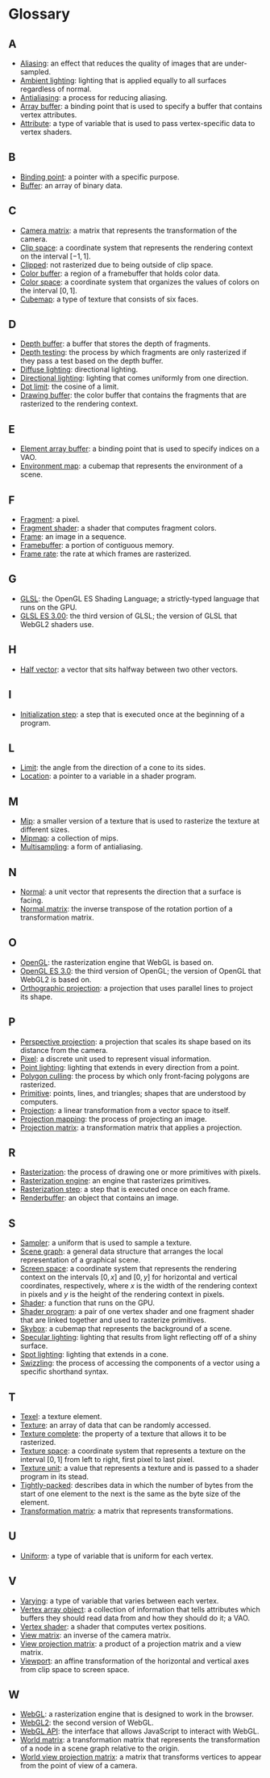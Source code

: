 # Glossary

## A

- [Aliasing](/a/webgl/framebuffers): an effect that reduces the quality of images that are under-sampled.
- [Ambient lighting](/a/webgl/lighting): lighting that is applied equally to all surfaces regardless of normal.
- [Antialiasing](/a/webgl/framebuffers): a process for reducing aliasing.
- [Array buffer](/a/webgl/attributes): a binding point that is used to specify a buffer that contains vertex attributes.
- [Attribute](/a/webgl/attributes): a type of variable that is used to pass vertex-specific data to vertex shaders.

## B

- [Binding point](/a/webgl/attributes): a pointer with a specific purpose.
- [Buffer](/a/webgl/attributes): an array of binary data.

## C

- [Camera matrix](/a/webgl/3d): a matrix that represents the transformation of the camera.
- [Clip space](/a/webgl/shaders): a coordinate system that represents the rendering context on the interval $[-1,1]$.
- [Clipped](/a/webgl/shaders): not rasterized due to being outside of clip space.
- [Color buffer](/a/webgl/shaders): a region of a framebuffer that holds color data.
- [Color space](/a/webgl/shaders): a coordinate system that organizes the values of colors on the interval $[0,1]$.
- [Cubemap](/a/webgl/cubemaps): a type of texture that consists of six faces.

## D

- [Depth buffer](/a/webgl/3d): a buffer that stores the depth of fragments.
- [Depth testing](/a/webgl/3d): the process by which fragments are only rasterized if they pass a test based on the depth buffer.
- [Diffuse lighting](/a/webgl/lighting): directional lighting.
- [Directional lighting](/a/webgl/lighting): lighting that comes uniformly from one direction.
- [Dot limit](/a/webgl/lighting): the cosine of a limit.
- [Drawing buffer](/a/webgl/shaders): the color buffer that contains the fragments that are rasterized to the rendering context.

## E

- [Element array buffer](/a/webgl/attributes): a binding point that is used to specify indices on a VAO.
- [Environment map](/a/webgl/cubemaps): a cubemap that represents the environment of a scene.

## F

- [Fragment](/a/webgl/shaders): a pixel.
- [Fragment shader](/a/webgl/shaders): a shader that computes fragment colors.
- [Frame](/a/webgl/program-structure): an image in a sequence.
- [Framebuffer](/a/webgl/shaders): a portion of contiguous memory.
- [Frame rate](/a/webgl/program-structure): the rate at which frames are rasterized.

## G

- [GLSL](/a/webgl/shaders): the OpenGL ES Shading Language; a strictly-typed language that runs on the GPU.
- [GLSL ES 3.00](/a/webgl/shaders): the third version of GLSL; the version of GLSL that WebGL2 shaders use.

## H

- [Half vector](/a/webgl/lighting): a vector that sits halfway between two other vectors.

## I

- [Initialization step](/a/webgl/program-structure): a step that is executed once at the beginning of a program.

## L

- [Limit](/a/webgl/lighting): the angle from the direction of a cone to its sides.
- [Location](/a/webgl/attributes): a pointer to a variable in a shader program.

## M

- [Mip](/a/webgl/textures): a smaller version of a texture that is used to rasterize the texture at different sizes.
- [Mipmap](/a/webgl/textures): a collection of mips.
- [Multisampling](/a/webgl/framebuffers): a form of antialiasing.

## N

- [Normal](/a/webgl/lighting): a unit vector that represents the direction that a surface is facing.
- [Normal matrix](/a/webgl/lighting): the inverse transpose of the rotation portion of a transformation matrix.

## O

- [OpenGL](/a/webgl/introduction): the rasterization engine that WebGL is based on.
- [OpenGL ES 3.0](/a/webgl/introduction): the third version of OpenGL; the version of OpenGL that WebGL2 is based on.
- [Orthographic projection](/a/webgl/transformation): a projection that uses parallel lines to project its shape.

## P

- [Perspective projection](/a/webgl/3d): a projection that scales its shape based on its distance from the camera.
- [Pixel](/a/webgl/introduction): a discrete unit used to represent visual information.
- [Point lighting](/a/webgl/lighting): lighting that extends in every direction from a point.
- [Polygon culling](/a/webgl/3d): the process by which only front-facing polygons are rasterized.
- [Primitive](/a/webgl/introduction): points, lines, and triangles; shapes that are understood by computers.
- [Projection](/a/webgl/transformation): a linear transformation from a vector space to itself.
- [Projection mapping](/a/webgl/textures): the process of projecting an image.
- [Projection matrix](/a/webgl/transformation): a transformation matrix that applies a projection.

## R

- [Rasterization](/a/webgl/introduction): the process of drawing one or more primitives with pixels.
- [Rasterization engine](/a/webgl/introduction): an engine that rasterizes primitives.
- [Rasterization step](/a/webgl/program-structure): a step that is executed once on each frame.
- [Renderbuffer](/a/webgl/framebuffers): an object that contains an image.

## S

- [Sampler](/a/webgl/textures): a uniform that is used to sample a texture.
- [Scene graph](/a/webgl/scene-graph): a general data structure that arranges the local representation of a graphical scene.
- [Screen space](/a/webgl/program-structure): a coordinate system that represents the rendering context on the
  intervals $[0,x]$ and $[0,y]$ for horizontal and vertical coordinates, respectively, where $x$ is the width of the
  rendering context in pixels and $y$ is the height of the rendering context in pixels.
- [Shader](/a/webgl/shaders): a function that runs on the GPU.
- [Shader program](/a/webgl/shaders): a pair of one vertex shader and one fragment shader that are linked together and used
  to rasterize primitives.
- [Skybox](/a/webgl/cubemaps): a cubemap that represents the background of a scene.
- [Specular lighting](/a/webgl/lighting): lighting that results from light reflecting off of a shiny surface.
- [Spot lighting](/a/webgl/lighting): lighting that extends in a cone.
- [Swizzling](/a/webgl/transformation): the process of accessing the components of a vector using a specific shorthand syntax.

## T

- [Texel](/a/webgl/textures): a texture element.
- [Texture](/a/webgl/textures): an array of data that can be randomly accessed.
- [Texture complete](/a/webgl/textures): the property of a texture that allows it to be rasterized.
- [Texture space](/a/webgl/textures): a coordinate system that represents a texture on the interval $[0,1]$ from left to right,
  first pixel to last pixel.
- [Texture unit](/a/webgl/textures): a value that represents a texture and is passed to a shader program in its stead.
- [Tightly-packed](/a/webgl/attributes): describes data in which the number of bytes from the start of one element to the next is
  the same as the byte size of the element.
- [Transformation matrix](/a/webgl/transformation): a matrix that represents transformations.

## U

- [Uniform](/a/webgl/uniforms): a type of variable that is uniform for each vertex.

## V

- [Varying](/a/webgl/varyings): a type of variable that varies between each vertex.
- [Vertex array object](/a/webgl/attributes): a collection of information that tells attributes which buffers they should read
  data from and how they should do it; a VAO.
- [Vertex shader](/a/webgl/shaders): a shader that computes vertex positions.
- [View matrix](/a/webgl/3d): an inverse of the camera matrix.
- [View projection matrix](/a/webgl/3d): a product of a projection matrix and a view matrix.
- [Viewport](/a/webgl/program-structure): an affine transformation of the horizontal and vertical axes from clip space to screen space.

## W

- [WebGL](/a/webgl/introduction): a rasterization engine that is designed to work in the browser.
- [WebGL2](/a/webgl/introduction): the second version of WebGL.
- [WebGL API](/a/webgl/introduction): the interface that allows JavaScript to interact with WebGL.
- [World matrix](/a/webgl/scene-graph): a transformation matrix that represents the transformation of a node in a scene graph relative to the origin.
- [World view projection matrix](/a/webgl/3d): a matrix that transforms vertices to appear from the point of view of a camera.
